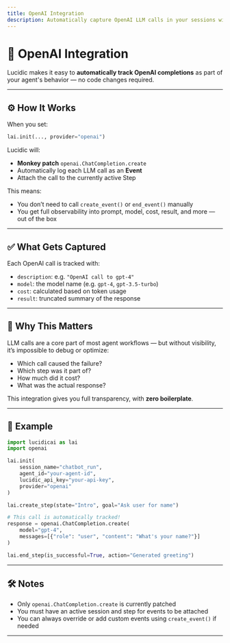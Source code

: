 ```yaml
---
title: OpenAI Integration
description: Automatically capture OpenAI LLM calls in your sessions with one line of setup.
---
```


# 🤝 OpenAI Integration

Lucidic makes it easy to **automatically track OpenAI completions** as part of your agent's behavior — no code changes required.

---

## ⚙️ How It Works

When you set:

```python
lai.init(..., provider="openai")
```

Lucidic will:

- **Monkey patch** `openai.ChatCompletion.create`
- Automatically log each LLM call as an **Event**
- Attach the call to the currently active Step

This means:

- You don’t need to call `create_event()` or `end_event()` manually
- You get full observability into prompt, model, cost, result, and more — out of the box

---

## ✅ What Gets Captured

Each OpenAI call is tracked with:

- `description`: e.g. `"OpenAI call to gpt-4"`
- `model`: the model name (e.g. `gpt-4`, `gpt-3.5-turbo`)
- `cost`: calculated based on token usage
- `result`: truncated summary of the response


---

## 🧠 Why This Matters

LLM calls are a core part of most agent workflows — but without visibility, it’s impossible to debug or optimize:

- Which call caused the failure?
- Which step was it part of?
- How much did it cost?
- What was the actual response?

This integration gives you full transparency, with **zero boilerplate**.

---

## 🧪 Example

```python
import lucidicai as lai
import openai

lai.init(
    session_name="chatbot_run",
    agent_id="your-agent-id",
    lucidic_api_key="your-api-key",
    provider="openai"
)

lai.create_step(state="Intro", goal="Ask user for name")

# This call is automatically tracked!
response = openai.ChatCompletion.create(
    model="gpt-4",
    messages=[{"role": "user", "content": "What's your name?"}]
)

lai.end_step(is_successful=True, action="Generated greeting")
```

---

## 🛠️ Notes

- Only `openai.ChatCompletion.create` is currently patched
- You must have an active session and step for events to be attached
- You can always override or add custom events using `create_event()` if needed

---
